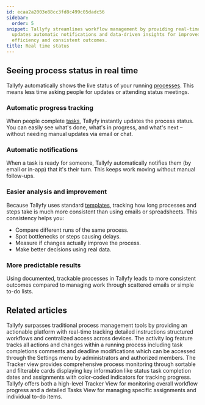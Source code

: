 ```yaml
---
id: ecaa2a2003e88cc3fd8c499c05dadc56
sidebar:
  order: 5
snippet: Tallyfy streamlines workflow management by providing real-time process status
  updates automatic notifications and data-driven insights for improved operational
  efficiency and consistent outcomes.
title: Real time status
---
```


## Seeing process status in real time

Tallyfy automatically shows the live status of your running [processes](/products/pro/tracking-and-tasks/processes/). This means less time asking people for updates or attending status meetings.

<lite-vimeo videoid="903080339"></lite-vimeo>

### Automatic progress tracking

When people complete [tasks](/products/pro/tracking-and-tasks/tasks/), Tallyfy instantly updates the process status. You can easily see what's done, what's in progress, and what's next – without needing manual updates via email or chat.

### Automatic notifications

When a task is ready for someone, Tallyfy automatically notifies them (by email or in-app) that it's their turn. This keeps work moving without manual follow-ups.

### Easier analysis and improvement

Because Tallyfy uses standard [templates](/products/pro/documenting/templates/), tracking how long processes and steps take is much more consistent than using emails or spreadsheets. This consistency helps you:

*   Compare different runs of the same process.
*   Spot bottlenecks or steps causing delays.
*   Measure if changes actually improve the process.
*   Make better decisions using real data.

### More predictable results

Using documented, trackable processes in Tallyfy leads to more consistent outcomes compared to managing work through scattered emails or simple to-do lists.


## Related articles
<CardGrid>
<LinkTitleCard header="<b>Tracking And Tasks > Comparison with flowcharts and spreadsheets</b>" href="/products/pro/tracking-and-tasks/can-i-build-a-flowchart-in-tallyfy/" > Tallyfy surpasses traditional process management tools by providing an actionable platform with real-time tracking detailed instructions structured workflows and centralized access across devices. </LinkTitleCard>
<LinkTitleCard header="<b>Tracker View > Check process activity</b>" href="/products/pro/tracking-and-tasks/tracker-view/how-can-i-track-process-activities-on-tallyfy/" > The activity log feature tracks all actions and changes within a running process including task completions comments and deadline modifications which can be accessed through the Settings menu by administrators and authorized members. </LinkTitleCard>
<LinkTitleCard header="<b>Tracker View > Manage and track my processes</b>" href="/products/pro/tracking-and-tasks/tracker-view/how-can-i-manage-and-track-my-processes-on-tallyfy/" > The Tracker view provides comprehensive process monitoring through sortable and filterable cards displaying key information like status task completion dates and assignments with color-coded indicators for tracking progress. </LinkTitleCard>
<LinkTitleCard header="<b>Pro > Tracking</b>" href="/products/pro/tracking-and-tasks/" > Tallyfy offers both a high-level Tracker View for monitoring overall workflow progress and a detailed Tasks View for managing specific assignments and individual to-do items. </LinkTitleCard>
</CardGrid>